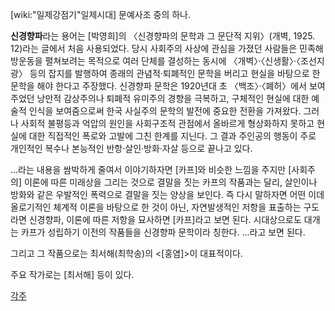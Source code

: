 [wiki:"일제강점기"일제시대] 문예사조 중의 하나.

'''신경향파'''라는 용어는 [박영희]의 〈신경향파의 문학과 그 문단적 지위〉(개벽, 1925. 12)라는 글에서 처음 사용되었다. 당시 사회주의 사상에 관심을 가졌던 사람들은 민족해방운동을 펼쳐보려는 목적으로 여러 단체를 결성하는 동시에 〈개벽〉·〈신생활〉·〈조선지광〉 등의 잡지를 발행하여 종래의 관념적·퇴폐적인 문학을 버리고 현실을 바탕으로 한 문학을 해야 한다고 주장했다.
신경향파 문학은 1920년대 초 〈백조〉·〈폐허〉에서 보여주었던 낭만적 감상주의나 퇴폐적 유미주의 경향을 극복하고, 구체적인 현실에 대한 예술적 인식을 보여줌으로써 한국 사실주의 문학의 발전에 중요한 전환을 가져왔다. 그러나 사회적 불평등과 억압의 원인을 사회구조적 관점에서 올바르게 형상화하지 못하고 현실에 대한 직접적인 폭로와 고발에 그친 한계를 지닌다. 그 결과 주인공의 행동이 주로 개인적인 복수나 본능적인 반항·살인·방화·자살 등으로 끝나고 있다.

...라는 내용을 쌈박하게 줄여서 이야기하자면
[카프]와 비슷한 느낌을 주지만 [사회주의] 이론에 따른 미래상을 그리는 것으로 결말을 짓는 카프의 작품과는 달리, 살인이나 방화와 같은 우발적인 폭력으로 결말을 짓는 양상을 보인다. 즉 다시 말하자면 어떤 이데올로기적인 체계적 이론을 바탕으로 한 것이 아닌, 자연발생적인 저항을 표출하는 구도라면 신경향파, 이론에 따른 저항을 묘사하면 [카프]라고 보면 된다. 시대상으로도 대개는 카프가 성립하기 이전의 작품들을 신경향파 문학이라 칭한다.
...라고 보면 된다.

그리고 그 작품으로는 최서해(최학송)의 <[홍염]>이 대표적이다.

주요 작가로는 [최서해] 등이 있다.

[[각주]]

